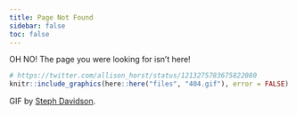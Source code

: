 ```yaml
---
title: Page Not Found
sidebar: false
toc: false
---
```


OH NO! The page you were looking for isn't here!

```r
# https://twitter.com/allison_horst/status/1213275783675822080
knitr::include_graphics(here::here("files", "404.gif"), error = FALSE)
```

<p style="font-size: 0.6rem; text-align: center;">

GIF by <a href="https://twitter.com/stephcd/status/880512544934432768">Steph Davidson</a>.

</p>
